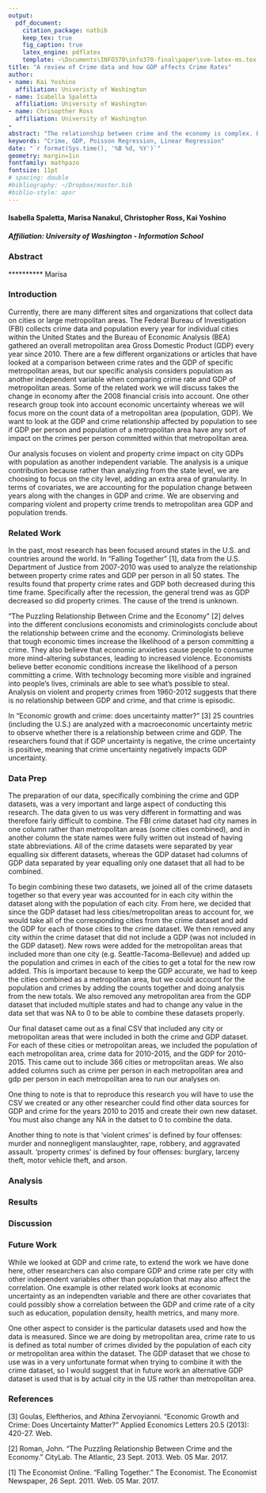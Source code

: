 ```yaml
---
output: 
  pdf_document:
    citation_package: natbib
    keep_tex: true
    fig_caption: true
    latex_engine: pdflatex
    template: ~\Documents\INFO370\info370-final\paper\svm-latex-ms.tex
title: "A review of Crime data and how GDP affects Crime Rates"
author:
- name: Kai Yoshino
  affiliation: Univeristy of Washington
- name: Isabella Spaletta 
  affiliation: University of Washington
- name: Chrisopther Ross
  affiliation: University of Washington
-
abstract: "The relationship between crime and the economy is complex. By analyzing the connection between crimes committed, GDP, and populations of metropolitan areas from the years 2010 to 2015, we seek to gain a deeper understanding on the driving forces behind these societal elements. The key findings of our research revealed that with a Poisson regression, there's no significant correlation between the count of total crimes committed per person (crime rate) in a metropolitan area and the predictors of that area's GDP per person or population. However, analyzing the rate changes in each variable via linear regression shows the opposite: a significant correlation. Looking at changes in both property and violent crime rates, we also found a significant correlation to both GDP rate changes and population changes. From this, our contribution to criminology and economics demonstrates that analyzing a metropolitan area's economy and population only scratches the surface for determining crime counts, suggesting that focus should be veered towards analyzing the rate changes in each variable. "
keywords: "Crime, GDP, Poisson Regression, Linear Regression"
date: "`r format(Sys.time(), '%B %d, %Y')`"
geometry: margin=1in
fontfamily: mathpazo
fontsize: 11pt
# spacing: double
#bibliography: ~/Dropbox/master.bib
#biblio-style: apsr
---
```


#### Isabella Spaletta, Marisa Nanakul, Christopher Ross, Kai Yoshino
##### Affiliation: University of Washington - Information School

### Abstract

********** Marisa


### Introduction

Currently, there are many different sites and organizations that collect data on cities or large metropolitan areas. The Federal Bureau of Investigation (FBI) collects crime data and population every year for individual cities within the United States and the Bureau of Economic Analysis (BEA) gathered an overall metropolitan area Gross Domestic Product (GDP) every year since 2010. There are a few different organizations or articles that have looked at a comparison between crime rates and the GDP of specific metropolitan areas, but our specific analysis considers population as another independent variable when comparing crime rate and GDP of metropolitan areas. Some of the related work we will discuss takes the change in economy after the 2008 financial crisis into account. One other research group took into account economic uncertainty whereas we will focus more on the count data of a metropolitan area (population, GDP). We want to look at the GDP and crime relationship affected by population to see if GDP per person and population of a metropolitan area have any sort of impact on the crimes per person committed within that metropolitan area.

Our analysis focuses on violent and property crime impact on city GDPs with population as another independent variable. The analysis is a unique contribution because rather than analyzing from the state level, we are choosing to focus on the city level, adding an extra area of granularity. In terms of covariates, we are accounting for the population change between years along with the changes in GDP and crime. We are observing and comparing violent and property crime trends to metropolitan area GDP and population trends. 

### Related Work

In the past, most research has been focused around states in the U.S. and countries around the world. In “Falling Together” [1], data from the U.S. Department of Justice from 2007-2010 was used to analyze the relationship between property crime rates and GDP per person in all 50 states. The results found that property crime rates and GDP both decreased during this time frame. Specifically after the recession, the general trend was as GDP decreased so did property crimes. The cause of the trend is unknown.

“The Puzzling Relationship Between Crime and the Economy” [2] delves into the different conclusions economists and criminologists conclude about the relationship between crime and the economy. Criminologists believe that tough economic times increase the likelihood of a person committing a crime. They also believe that economic anxieties cause people to consume more mind-altering substances, leading to increased violence. Economists believe better economic conditions increase the likelihood of a person committing a crime. With technology becoming more visible and ingrained into people’s lives, criminals are able to see what’s possible to steal. Analysis on violent and property crimes from 1960-2012 suggests that there is no relationship between GDP and crime, and that crime is episodic.

In “Economic growth and crime: does uncertainty matter?” [3] 25 countries (including the U.S.) are analyzed with a macroeconomic uncertainty metric to observe whether there is a relationship between crime and GDP. The researchers found that if GDP uncertainty is negative, the crime uncertainty is positive, meaning that crime uncertainty negatively impacts GDP uncertainty. 

### Data Prep

The preparation of our data, specifically combining the crime and GDP datasets, was a very important and large aspect of conducting this research. The data given to us was very different in formatting and was therefore fairly difficult to combine. The FBI crime dataset had city names in one column rather than metropolitan areas (some cities combined), and in another column the state names were fully written out instead of having state abbreviations. All of the crime datasets were separated by year equalling six different datasets, whereas the GDP dataset had columns of GDP data separated by year equalling only one dataset that all had to be combined. 

To begin combining these two datasets, we joined all of the crime datasets together so that every year was accounted for in each city within the dataset along with the population of each city. From here, we decided that since the GDP dataset had less cities/metropolitan areas to account for, we would take all of the corresponding cities from the crime dataset and add the GDP for each of those cities to the crime dataset. We then removed any city within the crime dataset that did not include a GDP (was not included in the GDP dataset). New rows were added for the metropolitan areas that included more than one city (e.g. Seattle-Tacoma-Bellevue) and added up the population and crimes in each of the cities to get a total for the new row added. This is important because to keep the GDP accurate, we had to keep the cities combined as a metropolitan area, but we could account for the population and crimes by adding the counts together and doing analysis from the new totals. We also removed any metropolitan area from the GDP dataset that included multiple states and had to change any value in the data set that was NA to 0 to be able to combine these datasets properly. 

Our final dataset came out as a final CSV that included any city or metropolitan areas that were included in both the crime and GDP dataset. For each of these cities or metropolitan areas, we included the population of each metropolitan area, crime data for 2010-2015, and the GDP for 2010-2015. This came out to include 366 cities or metropolitan areas. We also added columns such as crime per person in each metropolitan area and gdp per person in each metropolitan area to run our analyses on. 

One thing to note is that to reproduce this research you will have to use the CSV we created or any other researcher could find other data sources for GDP and crime for the years 2010 to 2015 and create their own new dataset. You must also change any NA in the datset to 0 to combine the data. 

Another thing to note is that 
'violent crimes' is defined by four offenses: murder and nonnegligent manslaughter, rape, robbery, and aggravated assault. 
'property crimes' is defined by four offenses: burglary, larceny theft, motor vehicle theft, and arson.

### Analysis 

### Results

### Discussion

### Future Work

While we looked at GDP and crime rate, to extend the work we have done here, other researchers can also compare GDP and crime rate per city with other independent variables other than population that may also affect the correlation. One example is other related work looks at economic uncertainty as an independten variable and there are other covariates that could possibly show a correlation between the GDP and crime rate of a city such as education, population density, health metrics, and many more. 

One other aspect to consider is the particular datasets used and how the data is measured. Since we are doing by metropolitan area, crime rate to us is defined as total number of crimes divided by the population of each city or metropolitan area within the dataset. The GDP dataset that we chose to use was in a very unfortunate format when trying to combine it with the crime dataset, so I would suggest that in future work an alternative GDP dataset is used that is by actual city in the US rather than metropolitan area. 

### References

[3] Goulas, Eleftherios, and Athina Zervoyianni. "Economic Growth and Crime: Does Uncertainty Matter?" Applied Economics Letters 20.5 (2013): 420-27. Web.

[2] Roman, John. "The Puzzling Relationship Between Crime and the Economy." CityLab. The Atlantic, 23 Sept. 2013. Web. 05 Mar. 2017. 

[1] The Economist Online. "Falling Together." The Economist. The Economist Newspaper, 26 Sept. 2011. Web. 05 Mar. 2017. 




























